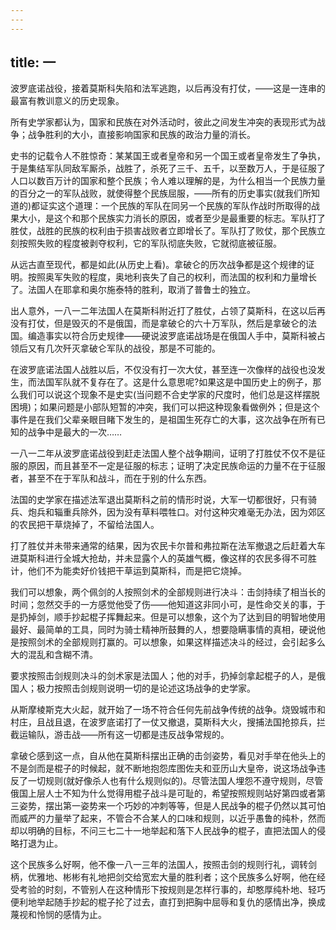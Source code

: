 ```yaml
---
---
---
```

title: 一
---




波罗底诺战役，接着莫斯科失陷和法军逃跑，以后再没有打仗，——这是一连串的最富有教训意义的历史现象。

所有史学家都认为，国家和民族在对外活动时，彼此之间发生冲突的表现形式为战争；战争胜利的大小，直接影响国家和民族的政治力量的消长。

史书的记载令人不胜惊奇：某某国王或者皇帝和另一个国王或者皇帝发生了争执，于是集结军队同敌军厮杀，战胜了，杀死了三千、五千，以至数万人，于是征服了人口以数百万计的国家和整个民族；令人难以理解的是，为什么相当一个民族力量的百分之一的军队战败，就使得整个民族屈服，——所有的历史事实(就我们所知道的)都证实这个道理：一个民族的军队在同另一个民族的军队作战时所取得的战果大小，是这个和那个民族实力消长的原因，或者至少是最重要的标志。军队打了胜仗，战胜的民族的权利由于损害战败者立即增长了。军队打了败仗，那个民族立刻按照失败的程度被剥夺权利，它的军队彻底失败，它就彻底被征服。

从远古直至现代，都是如此(从历史上看)。拿破仑的历次战争都是这个规律的证明。按照奥军失败的程度，奥地利丧失了自己的权利，而法国的权利和力量增长了。法国人在耶拿和奥尔施泰特的胜利，取消了普鲁士的独立。

出人意外，一八一二年法国人在莫斯科附近打了胜仗，占领了莫斯科，在这以后再没有打仗，但是毁灭的不是俄国，而是拿破仑的六十万军队，然后是拿破仑的法国。编造事实以符合历史规律——硬说波罗底诺战场是在俄国人手中，莫斯科被占领后又有几次歼灭拿破仑军队的战役，那是不可能的。

在波罗底诺法国人战胜以后，不仅没有打一次大仗，甚至连一次像样的战役也没发生，而法国军队就不复存在了。这是什么意思呢?如果这是中国历史上的例子，那么我们可以说这个现象不是史实(当问题不合史学家的尺度时，他们总是这样摆脱困境)；如果问题是小部队短暂的冲突，我们可以把这种现象看做例外；但是这个事件是在我们父辈亲眼目睹下发生的，是祖国生死存亡的大事，这次战争在所有已知的战争中是最大的一次……

一八一二年从波罗底诺战役到赶走法国人整个战争期间，证明了打胜仗不仅不是征服的原因，而且甚至不一定是征服的标志；证明了决定民族命运的力量不在于征服者，甚至不在于军队和战斗，而在于别的什么东西。

法国的史学家在描述法军退出莫斯科之前的情形时说，大军一切都很好，只有骑兵、炮兵和辎重兵除外，因为没有草料喂牲口。对付这种灾难毫无办法，因为郊区的农民把干草烧掉了，不留给法国人。

打了胜仗并未带来通常的结果，因为农民卡尔普和弗拉斯在法军撤退之后赶着大车进莫斯科进行全城大抢劫，并未显露个人的英雄气概，像这样的农民多得不可胜计，他们不为能卖好价钱把干草运到莫斯科，而是把它烧掉。

我们可以想象，两个佩剑的人按照剑术的全部规则进行决斗：击剑持续了相当长的时间；忽然交手的一方感觉他受了伤——他知道这非同小可，是性命交关的事，于是扔掉剑，顺手抄起棍子挥舞起来。但是可以想象，这个为了达到目的明智地使用最好、最简单的工具，同时为骑士精神所鼓舞的人，想要隐瞒事情的真相，硬说他是按照剑术的全部规则打赢的。可以想象，如果这样描述决斗的经过，会引起多么大的混乱和含糊不清。

要求按照击剑规则决斗的剑术家是法国人；他的对手，扔掉剑拿起棍子的人，是俄国人；极力按照击剑规则说明一切的是论述这场战争的史学家。

从斯摩棱斯克大火起，就开始了一场不符合任何先前战争传统的战争。烧毁城市和村庄，且战且退，在波罗底诺打了一仗又撤退，莫斯科大火，搜捕法国抢掠兵，拦截运输队，游击战——所有这一切都是违反战争常规的。

拿破仑感到这一点，自从他在莫斯科摆出正确的击剑姿势，看见对手举在他头上的不是剑而是棍子的时候起，就不断地抱怨库图佐夫和亚历山大皇帝，说这场战争违反了一切规则(就好像杀人也有什么规则似的)。尽管法国人埋怨不遵守规则，尽管俄国上层人士不知为什么觉得用棍子战斗是可耻的，希望按照规则站好第四或者第三姿势，摆出第一姿势来一个巧妙的冲刺等等，但是人民战争的棍子仍然以其可怕而威严的力量举了起来，不管合不合某人的口味和规则，以近乎愚鲁的纯朴，然而却以明确的目标，不问三七二十一地举起和落下人民战争的棍子，直把法国人的侵略打退为止。

这个民族多么好啊，他不像一八一三年的法国人，按照击剑的规则行礼，调转剑柄，优雅地、彬彬有礼地把剑交给宽宏大量的胜利者；这个民族多么好啊，他在经受考验的时刻，不管别人在这种情形下按规则是怎样行事的，却憨厚纯朴地、轻巧便利地举起随手抄起的棍子抡了过去，直打到把胸中屈辱和复仇的感情出净，换成蔑视和怜悯的感情为止。